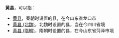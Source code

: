 '''黄县'''，可以指：

*[[黄县|黄县]]，秦朝时设置的县，在今山东省龙口市
*[[黄县_(北魏)|黄县 (北魏)]]，北魏时设置的县，当在今四川省境
*[[黄县_(隋朝)|黄县 (隋朝)]]，隋朝时设置的县，在今山东省菏泽市境

{{disambig|Cat=二字中国县名消歧义}}
